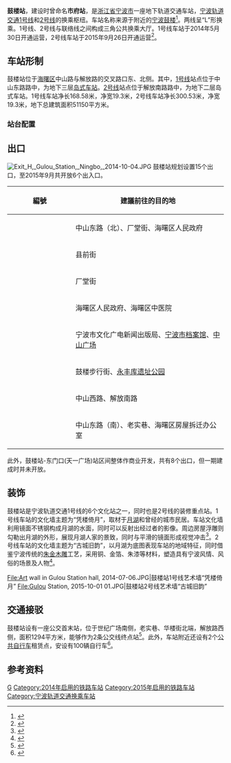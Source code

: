 {{about||其他同名车站|鼓楼站}}
{{Infobox station
| name = 鼓楼站
| eng_name = Gulou/Drum Tower Station
| linecolour = {{NingboRT color|1|s}}
| linecolour2 = {{NingboRT color|2|s}} 
| symbol_location = 
| symbol = 
| type = [[地铁站|地铁站]]
| image = Hall of Gulou Station, Ningbo, 2014-07-06.JPG
| alt = 
| caption = 鼓楼站1号线站厅，摄于2014年
| address = [[中山路_(宁波)|中山路]]、[[解放路_(宁波)|解放路]]路口
| borough = [[浙江省|浙江省]][[宁波市|宁波市]][[海曙区|海曙区]]
| country = {{CHN}}
| coordinates = {{coord|29|52|31.94|N|121|32|40.93|E|display=inline,title|Region:CN_Railway_Station}}
| owned = [[宁波市轨道交通集团有限公司|宁波市轨道交通集团]]
| operator = 宁波市轨道交通集团运营分公司
| train_operators = 
| line = {{NingboRT Sign|1|full}}<br/>{{NingboRT Sign|2|full}}
| distance = 
| platform = {{NingboRT Sign|1|short}} 1个[[岛式站台|岛式站台]]<br/>{{NingboRT Sign|2|short}} 1个[[岛式站台|岛式站台]]
| tracks = {{NingboRT Sign|1|short}} 2条<br/>{{NingboRT Sign|2|short}} 2条
| bus_routes = <!--公交线路-->
| bus_stands = <!--公交站数量-->
| connections = <!--换乘交通-->
| structure = 地下车站
| hall = 地下站厅
| interchange = L型岛岛换乘
| elevator = 4部
| exits = 8个
| disabled = <!--无障碍设施-->
| depth = <!--车站埋深-->
| levels = 3层
| architect = 
| architectural_style = 
| colour = {{colorbox|#FFFFFD|border=black}} 白色<!--车站色系，如果多余一个的话请务必使用{{Plainlist}}-->
| status = 在用
| built = 
| opened = {{NingboRT Sign|1|short}} {{NingboRT Dater|year|month|day|line=1}}<br/>{{NingboRT Sign|2|short}} {{NingboRT Dater|year|month|day|line=2}}
| closed = 
| former = 市府站（规划名）
| passengers = 
| pass_year = 
| pass_rank = 
| station_hours =
| hours = {{NingboRT Station Time|1,2|东高|0:20|高霞|0:19|霞高|0:51|清栎|0:24|栎清|0:25}}
| first = {{collapsible list
  | title = 　
  | {{NingboRT Sign|1|short}}<br/>{{NingboRT Time|1|东高|F|0:20}}<br/>{{NingboRT Time|1|高霞|F|0:19}}<br/>{{NingboRT Sign|2|short}}<br/>{{NingboRT Time|2|清栎|F|0:24}}<br/>{{NingboRT Time|2|栎清|F|0:25}}
}}
| last = {{collapsible list
  | title = 　
  | {{NingboRT Sign|1|short}}<br/>{{NingboRT Time|1|霞高|L|0:51}}<br/>{{NingboRT Time|1|高霞|L|0:19}}<br/>{{NingboRT Sign|2|short}}<br/>{{NingboRT Time|2|清栎|L|0:24}}<br />{{NingboRT Time|2|栎清|L|0:25}}
}}
| adjacent = {{s-rail-start}}
{{s-rail|title=NingboRT}}
{{s-line new|system=NingboRT|line=1|previous=西门口|next=东门口|note=0.95km|note2=0.66km}}
{{s-line new|system=NingboRT|line=2|previous=城隍庙|next=外滩大桥|note=0.72km|note2=1.46km}}
{{s-end}}
| route_map =
{{NingboRT Sign|1}}
{{bs-map|inline=1|legend=0
|top=往[[西门口站_(宁波市)|西门口站]]
|map=
utSTRf\\\utSTRg\
utSTR+BSl\BS\BS\utSTR+BSr\
utSTR+BSl\BS\BS\utSTR+BSr\
utABZg2\utSTRc3\utSTRc2\utABZg3\
utSTR!~utSTRc1\utABZ4+2f\utABZ1+3f\utSTR!~utSTRc4!~utSTRc2\utSTR3+l
utSTR\utABZg+1\utABZg+4\utABZg+1\utSTRc4
utSTRf\utSTR\utSTR\utSTRg\
|bottom=正线、停车线往[[东门口站|东门口站]]
}}
{{NingboRT Sign|2}}
{{bs-map|inline=1|legend=0
|top=往[[城隍庙站|城隍庙站]]
|map=
\utSTRf\utSTRg
\utSTR+BSl\utSTR+BSr
utSTR2+r\utSTR+BSl!~utSTRc3\utSTR+BSr
utSTRc1\utABZg+4!~utSTRc2\utABZg3!~utSTR
\utSTR+1!~utSTR\utSTR!~utSTRc4
\utSTRf\utSTRg
|bottom=往[[外滩大桥站|外滩大桥站]]
}}
}}
'''鼓楼站'''，建设时曾命名'''市府站'''，是[[浙江省|浙江省]][[宁波市|宁波市]]一座地下轨道交通车站，[[宁波轨道交通|宁波轨道交通]][[宁波轨道交通1号线|1号线]]和[[宁波轨道交通2号线|2号线]]的换乘枢纽。车站名称来源于附近的[[宁波鼓楼|宁波鼓楼]]<ref>{{cite web|url=http://fgw.ningbo.gov.cn/art/2009/9/17/art_872_1179526.html|title=宁波轨道交通1号线一期20个车站站名正式确定|publisher=宁波市发展和改革委员会|date=2009-09-17|accessdate=2013-01-13|archive-date=2017-11-10|archive-url=https://web.archive.org/web/20171110061710/http://fgw.ningbo.gov.cn/art/2009/9/17/art_872_1179526.html|dead-url=no}}</ref>。两线呈“L”形换乘。1号线、2号线与联络线之间构成三角公共换乘大厅。1号线车站于2014年5月30日开通运营，2号线车站于2015年9月26日开通运营<ref name="main">{{cite web|url=http://daily.cnnb.com.cn/dnsb/html/2009-06/26/content_96812.htm|title=详解1号线一期站点|publisher=东南商报|date=2009-06-26|accessdate=2013-01-11|archive-date=2014-12-22|archive-url=https://web.archive.org/web/20141222194000/http://daily.cnnb.com.cn/dnsb/html/2009-06/26/content_96812.htm|dead-url=no}}</ref>。

==车站形制==
鼓楼站位于[[海曙区|海曙区]]中山路与解放路的交叉路口东、北侧。其中，[[宁波轨道交通1号线|1号线]]站点位于中山东路路中，为地下三层[[島式月台|岛式车站]]。[[宁波轨道交通2号线|2号线]]站点位于解放南路路中，为地下二层岛式车站。1号线车站净长168.58米，净宽19.3米，2号线车站净长300.53米，净宽19.3米，地下总建筑面积51150平方米。

=== 站台配置 ===
{{RenderStations|system=NingboRT|
; B2层
{{RailStStart|西}}
{{RailStLine|1|1|dir=l|{{NingboRT Sign|2}} $$城隍庙$$・{{NingboRT Terminus|2|left}}方向}}
{{RailStPlatform|岛}}
{{RailStLine|2|2|dir=r|{{NingboRT Sign|2}} $$外滩大桥$$・{{NingboRT Terminus|2|right}}方向}}
{{RailStEnd|东}}
; B3层
{{RailStStart|北}}
{{RailStLine|1|1|dir=l|{{NingboRT Sign|1}} $$西门口$$・{{NingboRT Terminus|1|left}}方向}}
{{RailStPlatform|岛}}
{{RailStLine|2|2|dir=r|{{NingboRT Sign|1}} $$东门口$$・{{NingboRT Terminus|1|right}}方向}}
{{RailStEnd|南}}
}}

==出口==
[[File:Exit_H,_Gulou_Station,_Ningbo,_2014-10-04.JPG|thumb]]
鼓楼站规划设置15个出口，至2015年9月共开放6个出入口。
{| class="wikitable"
! width=135px | 編號 !! 建議前往的目的地
|-
| {{NingboRT Exit|A}}
| 中山东路（北）、厂堂街、海曙区人民政府
|-
| {{NingboRT Exit|B}}
| 县前街
|-
| {{NingboRT Exit|C}}
| 厂堂街
|-
| {{NingboRT Exit|D}}
| 海曙区人民政府、海曙区中医院
|-
| {{NingboRT Exit|E}}
| 宁波市文化广电新闻出版局、[[宁波市档案馆|宁波市档案馆]]、[[中山广场_(宁波)|中山广场]]
|-
| {{NingboRT Exit|F}}
| 鼓楼步行街、[[永丰库遗址|永丰库遗址公园]]
|-
| {{NingboRT Exit|H|Comment=E}}
| 中山西路、解放南路
|-
| {{NingboRT Exit|J}}
| 中山东路（南）、老实巷、海曙区房屋拆迁办公室
|}
此外，鼓楼站-东门口(天一广场)站区间整体作商业开发，共有8个出口，但一期建成时并未开放。

== 装饰 ==
鼓楼站是宁波轨道交通1号线的6个文化站之一，同时也是2号线的装修重点站。1号线车站的文化墙主题为“凭楼倚月”，取材于[[月湖_(宁波)|月湖]]和曾经的城市民居。车站文化墙利用镜面不锈钢构成月湖的水面，同时可以反射出经过者的影像。周边房屋浮雕则勾勒出月湖的外形，展现月湖人家的景致，同时与平滑的镜面形成视觉冲击<ref>{{cite web|url=http://news.cnnb.com.cn/system/2014/05/13/008061217.shtml|title=宁波轨道交通1号线6个站点文化墙惊艳亮相|publisher=中国宁波网|date=2014-05-13|accessdate=2014-05-13|archive-date=2014-05-14|archive-url=https://web.archive.org/web/20140514023036/http://news.cnnb.com.cn/system/2014/05/13/008061217.shtml|dead-url=no}}</ref>。2号线车站的文化墙主题为“古城旧韵”，以月湖为底图表现车站的地域特征，同时借鉴宁波传统的[[朱金木雕|朱金木雕]]工艺，采用铜、金箔、朱漆等材料，塑造具有宁波风情、风俗的场景及人物<ref>{{cite web|url=http://www.nbmetro.com/news_dt.php?info/961|title=2号线一期6大车站文化墙亮相|publisher=宁波轨道交通集团|date=2015-09-23|accessdate=2015-09-27|archive-date=2016-03-04|archive-url=https://web.archive.org/web/20160304191940/http://www.nbmetro.com/news_dt.php?info%2F961|dead-url=no}}</ref>。
<gallery>
File:Art wall in Gulou Station hall, 2014-07-06.JPG|鼓楼站1号线艺术墙“凭楼倚月”
File:Gulou Station, 2015-10-01 01.JPG|鼓楼站2号线艺术墙“古城旧韵”
</gallery>

== 交通接驳 ==
鼓楼站设有一座公交首末站，位于世纪广场南侧，老实巷、华楼街北端，解放路西侧，面积1294平方米，能够作为2条公交线终点站<ref>{{cite web|url=http://news.cnnb.com.cn/system/2014/03/10/008007423.shtml|title=宁波轨道交通1号线（一期）配套公交接驳站项目开工|publisher=中国宁波网|date=2014-03-10|accessdate=2014-05-18}}</ref>。此外，车站附近还设有2个[[宁波公共自行车|公共自行车]]租赁点，安设有100辆自行车<ref>{{cite web|url=http://news.cnnb.com.cn/system/2014/04/04/008029106.shtml|title=宁波轨道交通1号线一期公交接驳方案发布|publisher=东南商报|date=2014-04-04|accessdate=2014-05-18}}</ref>。

==参考资料==
{{commonscat|Gulou Station (Ningbo)}}
{{reflist}}

{{宁波轨道交通1号线|G}}
{{宁波轨道交通2号线|G}}

[[Category:海曙区轨道交通车站|G]]
[[Category:2014年启用的铁路车站|Category:2014年启用的铁路车站]]
[[Category:2015年启用的铁路车站|Category:2015年启用的铁路车站]]
[[Category:宁波轨道交通换乘车站|Category:宁波轨道交通换乘车站]]